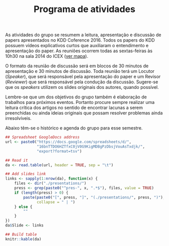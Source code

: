% Programa de atividades

As atividades do grupo se resumem a leitura, apresentação e discussão de
papers apresentados no KDD Coference 2016. Todos os papers do KDD
possuem vídeos explicativos curtos que auxiliaram o entendimento e
apresentação do paper. As reuniões ocorrem todas as sextas-feiras às
10h30 na sala 2014 do ICEX
([ver mapa](https://goo.gl/maps/WZSwAn1tSv42)).

O formato da reunião de discussão será em blocos de 30 minutos de
apresentação e 30 minutos de discussão. Toda reunião terá um Locutor
(_Speaker_), que será responsável pela apresentação do paper e um
Revisor (_Reviewer_) que será responsável pela condução da
discussão. Sugere-se que os _speakers_ utilizem os slides originais dos
autores, quando possível.

Lembre-se que um dos objetivos do grupo também é elaboração de trabalhos
para próximos eventos. Portanto procure sempre realizar uma leitura
crítica dos artigos no sentido de encontrar lacunas a serem preenchidas
ou ainda ideias originais que possam resolver problemas ainda
irresolvíveis.

Abaixo têm-se o histórico e agenda do grupo para esse semestre.

```r

## Spreadsheet GoogleDocs address
url <- paste0("https://docs.google.com/spreadsheets/d/",
              "16bnTTDO6HZTfxC0jV0G9KigMDBgPzDbsjVouAsTxdjk/",
              "export?format=tsv")

## Read it
da <- read.table(url, header = TRUE, sep = "\t")

## Add slides link
links <- sapply(1:nrow(da), function(x) {
    files <- dir("./presentations/")
    press <- grep(paste0("^pres-", x, ".*$"), files, value = TRUE)
    if (length(press) > 0) {
        paste(paste0("[", press, "]", "(./presentations/", press, ")"),
              collapse = " | ")
    } else {
        ""
    }
})
da$Slide <- links

## Build table
knitr::kable(da)

```
